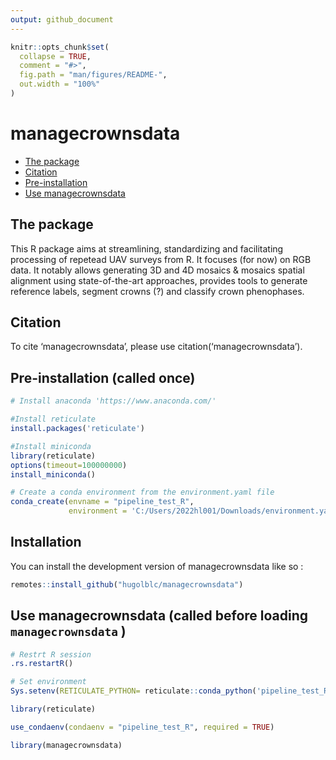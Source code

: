 ```yaml
---
output: github_document
---
```


<!-- README.md is generated from README.Rmd. Please edit that file -->

```r
knitr::opts_chunk$set(
  collapse = TRUE,
  comment = "#>",
  fig.path = "man/figures/README-",
  out.width = "100%"
)
```
managecrownsdata
================

  - [The package](#the-package)
  - [Citation](#citation)
  - [Pre-installation](#pre-installation)
  - [Use managecrownsdata](use-managecrownsdata#)
  

<!-- badges: start -->
<!-- badges: end -->

## The package

This R package aims at streamlining, standardizing and facilitating processing of repetead UAV surveys from R. It focuses (for now) on RGB data. It notably allows generating 3D and 4D mosaics & mosaics spatial alignment using state-of-the-art approaches,  provides tools to generate reference labels, segment crowns (?) and classify crown phenophases.

## Citation

To cite 'managecrownsdata', please use citation('managecrownsdata').


## Pre-installation (called once)

```r

# Install anaconda 'https://www.anaconda.com/'

#Install reticulate 
install.packages('reticulate')

#Install miniconda
library(reticulate)
options(timeout=100000000) 
install_miniconda()

# Create a conda environment from the environment.yaml file
conda_create(envname = "pipeline_test_R",
             environment = 'C:/Users/2022hl001/Downloads/environment.yaml')

```

## Installation

You can install the development version of managecrownsdata like so :

```r
remotes::install_github("hugolblc/managecrownsdata")
```

## Use managecrownsdata (called before loading `managecrownsdata` )

```r
# Restrt R session
.rs.restartR()

# Set environment
Sys.setenv(RETICULATE_PYTHON= reticulate::conda_python('pipeline_test_R'))

library(reticulate)

use_condaenv(condaenv = "pipeline_test_R", required = TRUE)

library(managecrownsdata)

```


